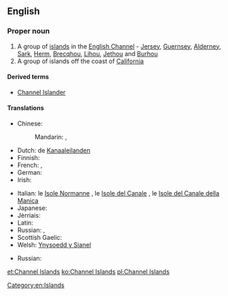 ==English==

===Proper noun===
{{wikipedia}}
{{en-proper noun|head=[[Channel]] [[Island]]s}}

# A group of [[island]]s in the [[English Channel]] - [[Jersey]], [[Guernsey]], [[Alderney]], [[Sark]], [[Herm]], [[Brecqhou]], [[Lihou]], [[Jethou]] and [[Burhou]]
# A group of islands off the coast of [[California]]

====Derived terms====
* [[Channel Islander]]

====Translations====
{{trans-top|group of islands in the English Channel}}
* Chinese:
*: Mandarin: {{t|cmn|海峽群島|sc=Hani}}, {{t|cmn|海峡群岛|tr=Hǎixiá qúndǎo|sc=Hani}}
* Dutch: de [[Kanaaleilanden]]
* Finnish: {{t-|fi|Kanaalisaaret}}
* French: {{t+|fr|îles Anglo-Normandes|f-p}}, {{t-|fr|îles de la Manche|f-p}}
* German: {{t-|de|Kanalinseln|f-p}}
* Irish: {{t-|ga|Oileáin Mhuir nIocht|p}}
{{trans-mid}}
* Italian: le [[Isole Normanne]] {{f-p}}, le [[Isole del Canale]] {{f-p}}, le [[Isole del Canale della Manica]] {{f}}
* Japanese: {{t-|ja|チャンネル諸島|tr=Channeru shotō|sc=Jpan}}
* Jèrriais: {{tø|roa-jer|Îles d'la Manche|alt=L's Îles d'la Manche|f-p}}
* Latin: {{qualifier|Middle Latin}} {{t-|la|Insulae Normannorum}}
* Russian: {{t-|ru|Нормандские острова|m-p|tr=Normándskije ostrová}}, {{t-|ru|острова Чаннел|m-p|tr=ostrová Čánnɛl}} {{qualifier|rare}}
* Scottish Gaelic: {{t-|gd|Eileanan a' Chaolais}}
* Welsh: [[Ynysoedd y Sianel]]
{{trans-bottom}}
{{trans-top|groups of islands off the coast of California}}
{{trans-mid}}
* Russian: {{t-|ru|острова Чаннел|m-p|tr=ostrová Čánnɛl}}
{{trans-bottom}}

[[Category:en:Islands]]

[[et:Channel Islands]]
[[ko:Channel Islands]]
[[pl:Channel Islands]]
